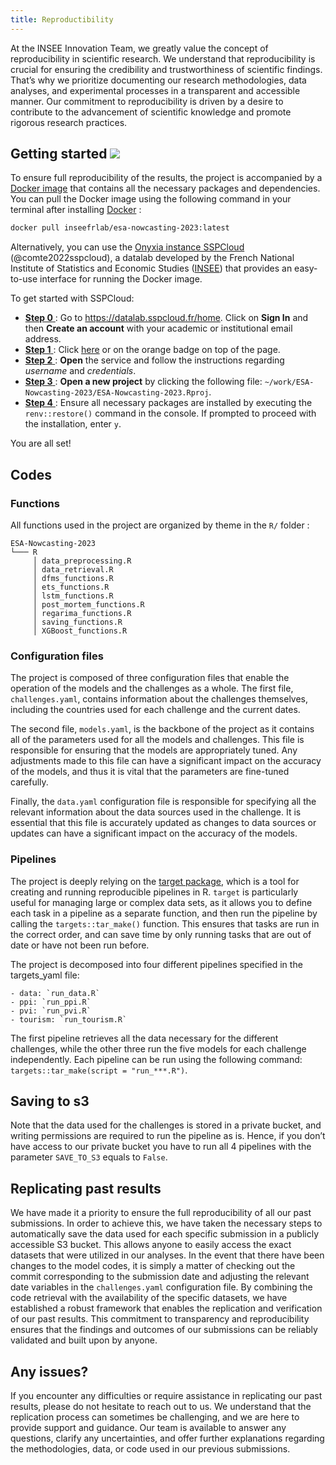 ```yaml
---
title: Reproductibility
---
```


At the INSEE Innovation Team, we greatly value the concept of reproducibility in scientific research. We understand that reproducibility is crucial for ensuring the credibility and trustworthiness of scientific findings. That's why we prioritize documenting our research methodologies, data analyses, and experimental processes in a transparent and accessible manner. Our commitment to reproducibility is driven by a desire to contribute to the advancement of scientific knowledge and promote rigorous research practices.

## Getting started [![](https://img.shields.io/badge/Launch-Datalab-orange?logo=R)](https://datalab.sspcloud.fr/launcher/ide/rstudio?autoLaunch=false&service.image.custom.enabled=true&service.image.pullPolicy=%C2%ABAlways%C2%BB&service.image.custom.version=%C2%ABinseefrlab%2Fesa-nowcasting-2023%3Av7.0.0%C2%BB&init.personalInit=%C2%ABhttps%3A%2F%2Fraw.githubusercontent.com%2FInseeFrLab%2FESA-Nowcasting-2023%2Fmain%2Fsetup.sh%C2%BB&onyxia.friendlyName=%C2%ABesa-nowcasting%C2%BB)


To ensure full reproducibility of the results, the project is accompanied by a [Docker image](https://hub.docker.com/r/inseefrlab/esa-nowcasting-2023) that contains all the necessary packages and dependencies. You can pull the Docker image using the following command in your terminal after installing [Docker](https://www.docker.com/) :

```.bash
docker pull inseefrlab/esa-nowcasting-2023:latest
```

Alternatively, you can use the [Onyxia instance SSPCloud](https://github.com/InseeFrLab/onyxia-web) (@comte2022sspcloud), a datalab developed by the French National Institute of Statistics and Economic Studies ([INSEE](https://www.insee.fr/fr/accueil)) that provides an easy-to-use interface for running the Docker image.

To get started with SSPCloud:

- <ins>**Step 0**</ins>: Go to [https://datalab.sspcloud.fr/home](https://datalab.sspcloud.fr/home). Click on **Sign In** and then **Create an account** with your academic or institutional email address.
- <ins>**Step 1**</ins>: Click [here](https://datalab.sspcloud.fr/launcher/ide/rstudio?autoLaunch=false&service.image.custom.enabled=true&service.image.pullPolicy=%C2%ABAlways%C2%BB&service.image.custom.version=%C2%ABinseefrlab%2Fesa-nowcasting-2023%3Av7.0.0%C2%BB&init.personalInit=%C2%ABhttps%3A%2F%2Fraw.githubusercontent.com%2FInseeFrLab%2FESA-Nowcasting-2023%2Fmain%2Fsetup.sh%C2%BB&onyxia.friendlyName=%C2%ABesa-nowcasting%C2%BB) or on the orange badge on top of the page.
- <ins>**Step 2**</ins>: **Open** the service and follow the instructions regarding *username* and *credentials*.
- <ins>**Step 3**</ins>: **Open a new project** by clicking the following file: `~/work/ESA-Nowcasting-2023/ESA-Nowcasting-2023.Rproj`.
- <ins>**Step 4**</ins>: Ensure all necessary packages are installed by executing the ```renv::restore()``` command in the console. If prompted to proceed with the installation, enter `y`.

You are all set!

## Codes

### Functions

All functions used in the project are organized by theme in the ```R/``` folder :

```
ESA-Nowcasting-2023
└─── R
     │ data_preprocessing.R
     │ data_retrieval.R
     │ dfms_functions.R
     │ ets_functions.R
     │ lstm_functions.R
     │ post_mortem_functions.R
     │ regarima_functions.R
     │ saving_functions.R
     │ XGBoost_functions.R

```
### Configuration files

The project is composed of three configuration files that enable the operation of the models and the challenges as a whole. The first file, `challenges.yaml`, contains information about the challenges themselves, including the countries used for each challenge and the current dates.

The second file, `models.yaml`, is the backbone of the project as it contains all of the parameters used for all the models and challenges. This file is responsible for ensuring that the models are appropriately tuned. Any adjustments made to this file can have a significant impact on the accuracy of the models, and thus it is vital that the parameters are fine-tuned carefully.

Finally, the `data.yaml` configuration file is responsible for specifying all the relevant information about the data sources used in the challenge. It is essential that this file is accurately updated as changes to data sources or updates can have a significant impact on the accuracy of the models.

### Pipelines

The project is deeply relying on the [target package](https://books.ropensci.org/targets/), which is a tool for creating and running reproducible pipelines in R. `target` is particularly useful for managing large or complex data sets, as it allows you to define each task in a pipeline as a separate function, and then run the pipeline by calling the ```targets::tar_make()``` function. This ensures that tasks are run in the correct order, and can save time by only running tasks that are out of date or have not been run before.

The project is decomposed into four different pipelines specified in the targets_yaml file:

    - data: `run_data.R`
    - ppi: `run_ppi.R`
    - pvi: `run_pvi.R`
    - tourism: `run_tourism.R`

The first pipeline retrieves all the data necessary for the different challenges, while the other three run the five models for each challenge independently. Each pipeline can be run using the following command: `targets::tar_make(script = "run_***.R")`.

:::{.callout-important}
## Saving to s3

Note that the data used for the challenges is stored in a private bucket, and writing permissions are required to run the pipeline as is. Hence, if you don't have access to our private bucket you have to run all 4 pipelines with the parameter `SAVE_TO_S3` equals to `False`. 
:::

## Replicating past results

We have made it a priority to ensure the full reproducibility of all our past submissions. In order to achieve this, we have taken the necessary steps to automatically save the data used for each specific submission in a publicly accessible S3 bucket. This allows anyone to easily access the exact datasets that were utilized in our analyses. In the event that there have been changes to the model codes, it is simply a matter of checking out the commit corresponding to the submission date and adjusting the relevant date variables in the `challenges.yaml` configuration file. By combining the code retrieval with the availability of the specific datasets, we have established a robust framework that enables the replication and verification of our past results. This commitment to transparency and reproducibility ensures that the findings and outcomes of our submissions can be reliably validated and built upon by anyone.

:::{.callout-note}
## Any issues?
If you encounter any difficulties or require assistance in replicating our past results, please do not hesitate to reach out to us. We understand that the replication process can sometimes be challenging, and we are here to provide support and guidance. Our team is available to answer any questions, clarify any uncertainties, and offer further explanations regarding the methodologies, data, or code used in our previous submissions.
:::
